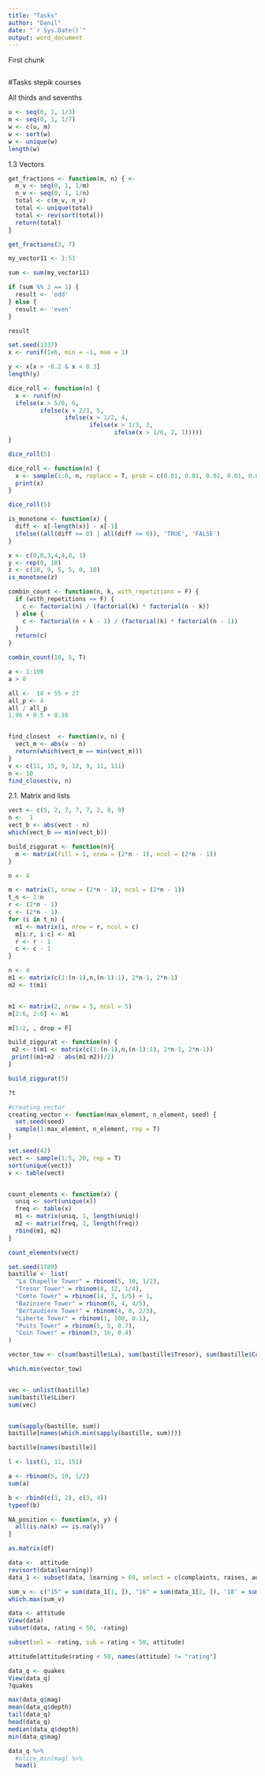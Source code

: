 ```yaml
---
title: "Tasks"
author: "Danil"
date: "`r Sys.Date()`"
output: word_document
---
```

First chunk
```r

```

#Tasks stepik courses

All thirds and sevenths
```r
u <- seq(0, 1, 1/3)
m <- seq(0, 1, 1/7)
w <- c(u, m)
w <- sort(w)
w <- unique(w)
length(w)

```
1.3 Vectors

```r
get_fractions <- function(m, n) { <- 
  m_v <- seq(0, 1, 1/m)
  n_v <- seq(0, 1, 1/n)
  total <- c(m_v, n_v)
  total <- unique(total)
  total <- rev(sort(total))
  return(total)
}

```

```r
get_fractions(3, 7)
```


```r
my_vector11 <- 1:51

sum <- sum(my_vector11)

if (sum %% 2 == 1) {
  result <- 'odd'
} else {
  result <- 'even'
}

result
```

```r
set.seed(1337)
x <- runif(1e6, min = -1, max = 1)

y <- x[x > -0.2 & x < 0.3]
length(y)
```
```r
dice_roll <- function(n) {
  x <- runif(n)
  ifelse(x > 5/6, 6,
         ifelse(x > 2/3, 5,
                ifelse(x > 1/2, 4,
                       ifelse(x > 1/3, 3,
                              ifelse(x > 1/6, 2, 1)))))
}

dice_roll(5)
```

```r
dice_roll <- function(n) {
  x <- sample(1:6, n, replace = T, prob = c(0.01, 0.01, 0.01, 0.01, 0.01, 0.9))
  print(x)
}

dice_roll(5)

```

```r
is_monotone <- function(x) {
  diff <- x[-length(x)] - x[-1]
  ifelse((all(diff >= 0) | all(diff <= 0)), 'TRUE', 'FALSE')
}

x <- c(0,0,3,4,4,8, 1)
y <- rep(0, 10)
z <- c(10, 9, 5, 5, 0, 10)
is_monotone(z)

```

```r
combin_count <- function(n, k, with_repetitions = F) {
  if (with_repetitions == F) {
    c <- factorial(n) / (factorial(k) * factorial(n - k))
  } else {
    c <- factorial(n + k - 1) / (factorial(k) * factorial(n - 1))
  }
  return(c)
}

combin_count(10, 5, T)

```


```r
a <- 1:100
a > 0
```
```r
all <-  18 + 55 + 27
all_p <- 4
all / all_p
1.96 + 0.5 + 0.16



```
```r
find_closest  <- function(v, n) {
  vect_m <- abs(v - n)
  return(which(vect_m == min(vect_m)))
}
v <- c(11, 15, 9, 12, 9, 11, 111)
n <- 10
find_closest(v, n)
```

2.1. Matrix and lists
```r
vect <- c(5, 2, 7, 7, 7, 2, 0, 0)
n <-  1 
vect_b <- abs(vect - n)
which(vect_b == min(vect_b))
```
```r
build_ziggurat <- function(n){
  m <- matrix(fill = 1, nrow = (2*n - 1), ncol = (2*n - 1))
}

```

```r
n <- 4

m <- matrix(1, nrow = (2*n - 1), ncol = (2*n - 1))
t_n <- 1:n
r <- (2*n - 1)
c <- (2*n - 1)
for (i in t_n) {
  m1 <- matrix(i, nrow = r, ncol = c)
  m[i:r, i:c] <- m1
  r <- r - 1
  c <- c - 1
}

n <- 4
m1 <- matrix(c(1:(n-1),n,(n-1):1), 2*n-1, 2*n-1)
m2 <- t(m1)


m1 <- matrix(2, nrow = 5, ncol = 5)
m[2:6, 2:6] <- m1

```

```r
m[1:2, , drop = F]

```

```r
build_ziggurat <- function(n) {
 m2 <- t(m1 <- matrix(c(1:(n-1),n,(n-1):1), 2*n-1, 2*n-1))
 print((m1+m2 - abs(m1-m2))/2)
}

build_ziggurat(5)

?t
```

```r
#creating_vector
creating_vector <- function(max_element, n_element, seed) {
  set.seed(seed)
  sample(1:max_element, n_element, rep = T)
}


```


```r
set.seed(42)
vect <- sample(1:5, 20, rep = T)
sort(unique(vect))
v <- table(vect)


count_elements <- function(x) {
  uniq <- sort(unique(x))
  freq <- table(x)
  m1 <- matrix(uniq, 1, length(uniq))
  m2 <- matrix(freq, 1, length(freq))
  rbind(m1, m2)
}

count_elements(vect)

```
```r
set.seed(1789)
bastille <- list(
  "La Chapelle Tower" = rbinom(5, 10, 1/2), 
  "Tresor Tower" = rbinom(8, 12, 1/4), 
  "Comte Tower" = rbinom(14, 3, 1/5) + 1,
  "Baziniere Tower" = rbinom(8, 4, 4/5), 
  "Bertaudiere Tower" = rbinom(4, 8, 2/3),
  "Liberte Tower" = rbinom(1, 100, 0.1), 
  "Puits Tower" = rbinom(5, 5, 0.7),
  "Coin Tower" = rbinom(3, 16, 0.4)
)

vector_tow <- c(sum(bastille$La), sum(bastille$Tresor), sum(bastille$Comte), sum(bastille$Bazin), sum(bastille$Berta), sum(bastille$Liber), sum(bastille$`Puits Tower`), sum(bastille$`Coin Tower`))

which.min(vector_tow)


vec <- unlist(bastille)
sum(bastille$Liber)
sum(vec)


sum(sapply(bastille, sum))
bastille[names(which.min(sapply(bastille, sum)))]

bastille[names(bastille)]
```


```r
l <- list(1, 11, 151)

a <- rbinom(5, 10, 1/2)
sum(a)
```
```r
b <- rbind(c(1, 2), c(3, 4))
typeof(b)
```
```r
NA_position <- function(x, y) {
  all(is.na(x) == is.na(y))
}

```


```r
as.matrix(df)
```
```r
data <-  attitude
rev(sort(data$learning))
data_1 <- subset(data, learning > 69, select = c(complaints, raises, advance))

sum_v <- c("15" = sum(data_1[1, ]), "16" = sum(data_1[2, ]), '18' = sum(data_1[3, ]), '27' = sum(data_1[4, ]), '29' = sum(data_1[5, ]))
which.max(sum_v)


```

```r
data <- attitude
View(data)
subset(data, rating < 50, -rating)

subset(sel = -rating, sub = rating < 50, attitude)

attitude[attitude$rating < 50, names(attitude) != "rating"]


```

```r
data_q <- quakes
View(data_q)
?quakes

max(data_q$mag)
mean(data_q$depth)
tail(data_q)
head(data_q)
median(data_q$depth)
min(data_q$mag)

data_q %>% 
  #slice_min(mag) %>% 
  head() 



  


```



